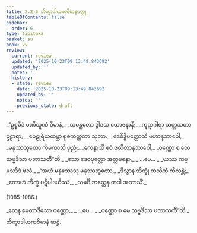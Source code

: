 ```yaml
---
title: 2.2.6 ဘိက္ခာဒါယကဝိမာနဝတ္ထု
tableOfContents: false
sidebar:
  order: 6
type: tipitaka
basket: su
book: vv
review:
  current: review
  updated: '2025-10-23T09:13:49.843692'
  updated_by: ''
  notes: ''
  history:
  - state: review
    date: '2025-10-23T09:13:49.843692'
    updated_by: ''
    notes: ''
    previous_state: draft
---
```



<ReviewStatus review={frontmatter.review} showDetails={true} />

<HypothesisAnnotation frontmatter={frontmatter} />

<DynamicBreadcrumb />

<Division number="1081" book="vv" e="ch" v="19" p="99">

<Paragraph number="927" type="verses" book="vv">
_“ဥစ္စမိဒံ မဏိထူဏံ ဝိမာနံ,_  
_သမန္တတော ဒွါဒသ ယောဇနာနိ;_  
_ကူဋာဂါရာ သတ္တသတာ ဥဠာရာ,_  
_ဝေဠုရိယထမ္ဘာ ရုစကတ္ထတာ သုဘာ._  

</Paragraph>

</Division>
<Division number="1082" book="vv" e="ch" v="19" p="99">

<Paragraph number="928" type="verses" book="vv">
_ဒေဝိဒ္ဓိပတ္တောသိ မဟာနုဘာဝေါ,_  
_မနုဿဘူတော ကိမကာသိ ပုညံ;_  
_ကေနာသိ ဧဝံ ဇလိတာနုဘာဝေါ,_  
_ဝဏ္ဏော စ တေ သဗ္ဗဒိသာ ပဘာသတီ”တိ._  

</Paragraph>

</Division>
<Division number="1083" book="vv" e="ch" v="19" p="99">

<Paragraph number="929" type="verses" book="vv">
_သော ဒေဝပုတ္တော အတ္တမနော,_  
_ …ပေ… _  
_ယဿ ကမ္မဿိဒံ ဖလံ._  

</Paragraph>

</Division>
<Division number="1084" book="vv" e="ch" v="19" p="99">

<Paragraph number="930" type="verses" book="vv">
_“အဟံ မနုဿေသု မနုဿဘူတော,_  
_ဒိသွာန ဘိက္ခုံ တသိတံ ကိလန္တံ;_  
_ဧကာဟံ ဘိက္ခံ ပဋိပါဒယိဿံ,_  
_သမင်္ဂိ ဘတ္တေန တဒါ အကာသိံ._  


(1085–1086.)
</Paragraph>

<Paragraph number="931" type="verses" book="vv">
_တေန မေတာဒိသော ဝဏ္ဏော,_  
_ …ပေ… _  
_ဝဏ္ဏော စ မေ သဗ္ဗဒိသာ ပဘာသတီ”တိ._  


</Paragraph>
</Division>

<Paragraph number="932" type="center" book="vv">
ဘိက္ခာဒါယကဝိမာနံ ဆဋ္ဌံ.
</Paragraph>